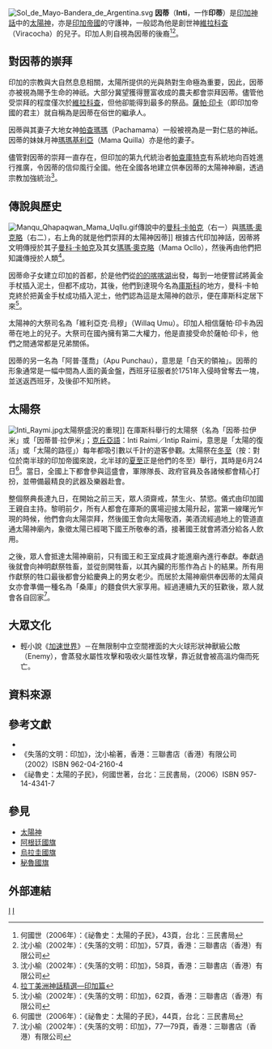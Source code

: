 {{NoteTA
|1=zh-hans:因蒂;zh-hant:印地
}}
[[Image:Sol_de_Mayo-Bandera_de_Argentina.svg|thumb]]
'''因蒂'''（'''Inti'''，一作'''印蒂'''）是[[印加神話|印加神話]]中的[[太陽神|太陽神]]，亦是[[印加帝國|印加帝國]]的守護神，一般認為他是創世神[[維拉科查_(印加神靈)|維拉科查]]（Viracocha）的兒子。印加人則自視為因蒂的後裔<ref>何國世（2006年）：《祕魯史：太陽的子民》，43頁，台北：三民書局</ref><ref>沈小榆（2002年）：《失落的文明：印加》，57頁，香港：三聯書店（香港）有限公司</ref>。

==對因蒂的崇拜==
印加的宗教與大自然息息相關，太陽所提供的光與熱對生命極為重要，因此，因蒂亦被視為賜予生命的神祇。大部分冀望獲得豐富收成的農夫都會崇拜因蒂。儘管他受崇拜的程度僅次於[[維拉科查_(印加神靈)|維拉科查]]，但他卻能得到最多的祭品。[[薩帕·印卡|薩帕·印卡]]（即印加帝國的君主）就自稱為是因蒂在俗世的繼承人。
  
因蒂與其妻子大地女神[[帕查瑪瑪|帕查瑪瑪]]（Pachamama）一般被視為是一對仁慈的神祇。因蒂的妹妹月神[[瑪瑪基利亞|瑪瑪基利亞]]（Mama Quilla）亦是他的妻子。

儘管對因蒂的崇拜一直存在，但印加的第九代統治者[[帕查庫特克|帕查庫特克]]有系統地向百姓進行推廣，令因蒂的信仰風行全國。他在全國各地建立供奉因蒂的太陽神神廟，透過宗教加強統治<ref>沈小榆（2002年）：《失落的文明：印加》，58頁，香港：三聯書店（香港）有限公司</ref>。

==傳說與歷史==
[[File:Manqu_Qhapaqwan_Mama_Uqllu.gif|thumb]]傳說中的[[曼科·卡帕克|曼科·卡帕克]]（右一）與[[瑪瑪·奧克略|瑪瑪·奧克略]]（右二），右上角的就是他們崇拜的太陽神因蒂]]
根據古代印加神話，因蒂將文明傳授於其子[[曼科·卡帕克|曼科·卡帕克]]及其女[[瑪瑪·奧克略|瑪瑪·奧克略]]（Mama Ocllo），然後再由他們把知識傳授於人類<ref>[http://beaver.dlc.ncnu.edu.tw/projects/emag/article/200601/拉丁美洲神話精選-印加篇.pdf 拉丁美洲神話精選—印加篇]{{dead link|date=2017年12月 |bot=InternetArchiveBot |fix-attempted=yes }}</ref>。
  
因蒂命子女建立印加的首都，於是他們從[[的的喀喀湖|的的喀喀湖]]出發，每到一地便嘗試將黃金手杖插入泥土，但都不成功，其後，他們到達現今名為[[庫斯科|庫斯科]]的地方，曼科·卡帕克終於把黃金手杖成功插入泥土，他們認為這是太陽神的啟示，便在庫斯科定居下來<ref>沈小榆（2002年）：《失落的文明：印加》，62頁，香港：三聯書店（香港）有限公司</ref>。

太陽神的大祭司名為「維利亞克·烏穆」（Willaq Umu）。印加人相信薩帕·印卡為因蒂在地上的兒子。大祭司在國內擁有第二大權力，他是直接受命於薩帕·印卡，他們之間通常都是兄弟關係。

因蒂的另一名為「阿普·蓬喬」（Apu Punchau），意思是「白天的領袖」。因蒂的形象通常是一幅中間為人面的黃金盤，西班牙征服者於1751年入侵時曾奪去一塊，並送返西班牙，及後卻不知所終。

==太陽祭== 
[[File:Inti_Raymi.jpg|thumb]]太陽祭盛況的重現]]
在庫斯科舉行的太陽祭（名為「因蒂·拉伊米」或「因蒂普·拉伊米」；[[克丘亞語|克丘亞語]]：Inti Raimi／Intip Raimi，意思是「太陽的復活」或「太陽的路徑」）每年都吸引數以千計的遊客參觀。太陽祭在[[冬至|冬至]]（按：對位於南半球的印加帝國來說，北半球的[[夏至|夏至]]正是他們的冬至）舉行，其時是6月24日<ref>何國世（2006年）：《祕魯史：太陽的子民》，44頁，台北：三民書局</ref>。當日，全國上下都會參與這盛會，軍隊隊長、政府官員及各諸候都會精心打扮，並帶備最精良的武器及樂器赴會。
  
整個祭典長達九日，在開始之前三天，眾人須齋戒，禁生火、禁慾。儀式由印加國王親自主持。黎明前夕，所有人都會在庫斯的廣場迎接太陽升起，當第一線曙光乍現的時候，他們會向太陽崇拜，然後國王會向太陽敬酒，美酒流經過地上的管道直通太陽神廟內，象徵太陽已經喝下國王所敬奉的酒，接著國王就會將酒分給各人飲用。

之後，眾人會抵達太陽神廟前，只有國王和王室成員才能進廟內進行奉獻。奉獻過後就會向神明獻祭牲畜，並從剖開牲畜，以其內臟的形態作為占卜的結果。所有用作獻祭的牲口最後都會分給慶典上的男女老少。而居於太陽神廟供奉因蒂的太陽貞女亦會準備一種名為「桑庫」的麵食供大家享用。經過連續九天的狂歡後，眾人就會各自回家<ref>沈小榆（2002年）：《失落的文明：印加》，77—79頁，香港：三聯書店（香港）有限公司</ref>。

==大眾文化==
*輕小說《[[加速世界|加速世界]]》－在無限制中立空間裡面的大火球形狀神獸級公敵（Enem​​y），會蒸發水屬性攻擊和吸收火屬性攻擊，靠近就會被高溫灼傷而死亡。

==資料來源==
{{reflist}}

==參考文獻==
*{{cite book|title=《[[印卡王室述評|印卡王室述評]]》|author=[[印卡·加西拉索·德拉維加|印卡·加西拉索·德拉維加]]|others=[[白鳳森|白鳳森]]、[[楊衍永|楊衍永]]譯|location=[[北京|北京]]|publisher=[[商務印書館|商務印書館]]（1996）ISBN 7100014018}}
*《失落的文明：印加》，沈小榆著，香港：三聯書店（香港）有限公司（2002）ISBN 962-04-2160-4
*《祕魯史：太陽的子民》，何國世著，台北：三民書局，（2006）ISBN 957-14-4341-7

==參見==
*[[太陽神|太陽神]]
*[[阿根廷國旗|阿根廷國旗]]
*[[烏拉圭國旗|烏拉圭國旗]]
*[[秘魯國旗|秘魯國旗]]

==外部連結==
{{commonscat-inline}}

[[Category:太陽神|I]]
[[Category:印加文明|I]]